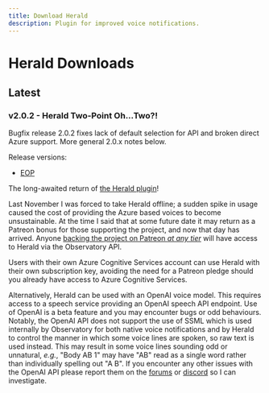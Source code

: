 ```yaml
---
title: Download Herald
description: Plugin for improved voice notifications.
---
```


# Herald Downloads

## Latest 

### v2.0.2 - Herald Two-Point Oh...Two?!

Bugfix release 2.0.2 fixes lack of default selection for API and broken direct Azure support. More general 2.0.x notes below.

Release versions:
  * [EOP](https://xjph.net/Observatory/Herald/2.0.2/ObservatoryHerald.eop)


The long-awaited return of [the Herald plugin](/usage/plugins/herald)!

Last November I was forced to take Herald offline; a sudden spike in usage caused the cost of providing the Azure based voices to become unsustainable. At the time I said that at some future date it may return as a Patreon bonus for those supporting the project, and now that day has arrived. Anyone [backing the project on Patreon *at any tier*](https://patreon.com/vithigar) will have access to Herald via the Observatory API.

Users with their own Azure Cognitive Services account can use Herald with their own subscription key, avoiding the need for a Patreon pledge should you already have access to Azure Cognitive Services.

Alternatively, Herald can be used with an OpenAI voice model. This requires access to a speech service providing an OpenAI speech API endpoint. Use of OpenAI is a beta feature and you may encounter bugs or odd behaviours. Notably, the OpenAI API does not support the use of SSML which is used internally by Observatory for both native voice notifications and by Herald to control the manner in which some voice lines are spoken, so raw text is used instead. This may result in some voice lines sounding odd or unnatural, *e.g.*, "Body AB 1" may have "AB" read as a single word rather than individually spelling out "A B". If you encounter any other issues with the OpenAI API please report them on the [forums](https://forums.frontier.co.uk/threads/elite-observatory-search-your-journal-for-potentially-interesting-objects-or-notify-you-of-new-ones-on-the-fly-while-exploring.521544/) or [discord](https://discord.gg/RAFDHsY) so I can investigate.